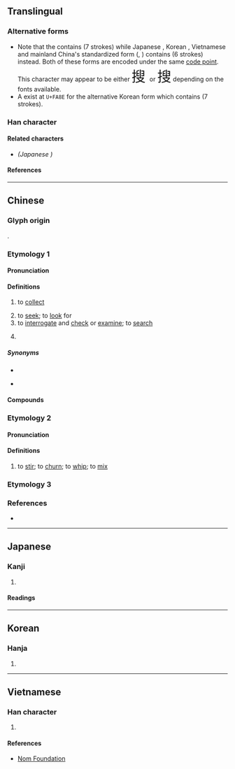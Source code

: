 {{also|捜}}
{{character info}}
{{character info|0xfa8e}}
==Translingual==
{{ja-forms|[[捜]]|搜|搜}}

===Alternative forms===
* Note that the {{w|Traditional Chinese|traditional form}} contains {{l|mul|𦥑}} (7 strokes) while Japanese {{w|kyūjitai}}, Korean {{w|Hanja}}, Vietnamese {{w|History of writing in Vietnam|Nom}} and mainland China's standardized form ({{lw|zh|新字形#新旧字形对照表|新字形}}, {{w|Xin Zixing}}) contains {{l|mul|臼}} (6 strokes) instead. Both of these forms are encoded under the same [[code point]]. This character may appear to be either <span style="font-size:xx-large;" lang="zh-hant">搜 </span> or <span style="font-size:xx-large" lang="zh-hans">搜</span> depending on the fonts available.
* A {{w|CJK Compatibility Ideographs|CJK compatibility ideograph}} exist at <code>U+FA8E</code> for the alternative Korean form which contains {{l|mul|𦥑}} (7 strokes).

===Han character===
{{Han char|rn=64|rad=手|as=10|asc=9|sn=13|snc=12|four=57047|canj=QHXE|ids=⿰扌⿱⿻𦥑丨又(HT,<code>U+FA8E</code>),⿰扌⿱⿻臼丨又(GJKV)}}

====Related characters====
* {{l|mul|[[捜]]}} ''(Japanese {{w|shinjitai}})''

====References====
{{Han ref|kx=0447.070|dkj=12486|dj=0797.190|hdz=31919.070|uh=641C}}
{{Han ref|uh=FA8E}}

----

==Chinese==

===Glyph origin===
{{Han etym}}
{{Han compound|手|alt1=扌|叟|ls=psc|c1=s|t1=hand|c2=p}}.

===Etymology 1===
{{zh-forms|ss=⿱由又|alt=捜,蒐,𢯱,𠮍,𢅢}}

====Pronunciation====
{{zh-pron
|m=sōu
|ma=Zh-sou.ogg
|h=pfs=sêu
|c=sau1,sau2
|c-t=lheu2
|md=sĕu
|mn=ml,jj:so/tw,xm,zz:so͘/twv:só͘/tw:chhiau/twv:chhiâu
|mn_note=chhiau/chhiâu - 抄 is used in the Mainland.
|mn-t=siou1/siao1/siu1
|mn-t_note=siou1 - Shantou; siao1 - Jieyang; siu1 - Pontianak
|w=1seu
|mc=
|oc=y
|cat=v
}}

====Definitions====
{{zh-hanzi}}

# {{lb|zh|obsolete}} to [[collect]]
# to [[seek]]; to [[look]] for
# to [[interrogate]] and [[check]] or [[examine]]; to [[search]]
#: {{zh-x|搜身|to search a person; to make a body search}}
# {{zh-alt-form|獀|[[spring]] [[hunt]]}}

=====Synonyms=====
* {{s|to seek}}
{{zh-syn-saurus|謀求}}
* {{s|to interrogate and check or examine}} {{zh-l|盤查}}

====Compounds====
{{zh-der|fold=1|劣缺搊搜|大肆搜捕|冥搜|搜索隊|搜索|搜羅|搜奇選妙|搜剔|搜刮|搜根究底|搜身|搜尋|搜括|抖搜精神|搜購|搜根剔齒|搜揚仄陋|搜索票|搜神記|搜閱|搜劫|挖心搜膽|搜聚|搜根問底|搊搜|搜救|搜集|搜尋引擎|扭搜|摳搜|搜章擿句|搜揚側陋|摟搜|搜奇抉怪|搜檢|搜求|抖搜|搜索半徑|搜捕|搜討|搜索枯腸|搜查|搜奇訪古|雷達搜索|陡搜|網路搜尋|搜牢}}

===Etymology 2===
{{zh-forms|alt=抄-Min Nan}}

====Pronunciation====
{{zh-pron
|mn=tw:chhiau/twv:chhiâu
|mn_note=chhiau/chhiâu - 抄 is used in the Mainland.
|cat=v
}}

====Definitions====
{{zh-hanzi}}

# {{lb|zh|Taiwanese Hokkien}} to [[stir]]; to [[churn]]; to [[whip]]; to [[mix]]

===Etymology 3===
{{zh-see|蒐|sv|to [[gather]]; to [[seek]]}}

===References===
* {{R:yue:Hanzi}}

{{zh-cat|Advanced}}

----

==Japanese==
{{ja-kanji forms|捜|搜}}

===Kanji===
{{ja-kanji|grade=|rs=手10|shin=捜}}

# {{ja-kyu sp|捜}}

====Readings====
{{ja-readings
|on=そう
|kun=さが-す
}}

----

==Korean==

===Hanja===
{{ko-hanja|hangeul=수}}

# {{rfdef|ko|sort=手10}}

----

==Vietnamese==

===Han character===
{{vi-readings|rs=手10|reading=sưu, xâu}}

# {{rfdef|vi|sort=手10}}

====References====
* [http://nomfoundation.org/common/nom_details.php?codepoint=641C Nom Foundation]